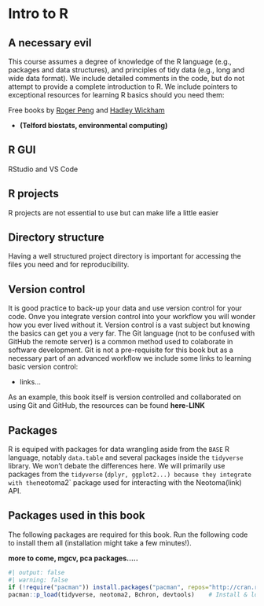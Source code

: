 # Intro to R {#sec-R}

## A necessary evil

This course assumes a degree of knowledge of the R language (e.g., packages and data structures), and principles of tidy data (e.g., long and wide data format). We include detailed comments in the code, but do not attempt to provide a complete introduction to R. We include pointers to exceptional resources for learning R basics should you need them:

Free books by [Roger Peng](https://leanpub.com/bookstore?category=r&type=book&search=peng) and [Hadley Wickham](https://r4ds.hadley.nz/)

- **(Telford biostats, environmental computing)**

## R GUI

RStudio and VS Code

## R projects

R projects are not essential to use but can make life a little easier

## Directory structure

Having a well structured project directory is important for accessing the files you need and for reproducibility.

## Version control

It is good practice to back-up your data and use version control for your code. Onve you integrate version control into your workflow you will wonder how you ever lived without it. Version control is a vast subject but knowing the basics can get you a very far. The Git language (not to be confused with GitHub the remote server) is a common method used to colaborate in software development. Git is not a pre-requisite for this book but as a necessary part of an advanced workflow we include some links to learning basic version control:

- links...

As an example, this book itself is version controlled and collaborated on using Git and GitHub, the resources can be found **here-LINK**


## Packages

R is equiped with packages for data wrangling aside from the `BASE` R language, notably `data.table` and several packages inside the `tidyverse` library. We won't debate the differences here. We will primarily use packages from the `tidyverse` (`dplyr, ggplot2...) because they integrate with the `neotoma2` package used for interacting with the Neotoma(link) API.


## Packages used in this book

The following packages are required for this book. Run the following code to install them all (installation might take a few minutes!).

**more to come, mgcv, pca packages.....**

```r
#| output: false
#| warning: false
if (!require("pacman")) install.packages("pacman", repos="http://cran.r-project.org")
pacman::p_load(tidyverse, neotoma2, Bchron, devtools)    # Install & load packages
```